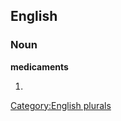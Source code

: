 
==English==

===Noun===
'''medicaments'''

# {{plural of|[[medicament]]}}

[[Category:English plurals]]